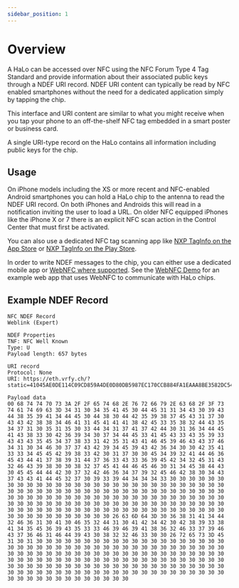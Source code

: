 ```yaml
---
sidebar_position: 1
---
```


# Overview

A HaLo can be accessed over NFC using the NFC Forum Type 4 Tag Standard and provide information about their associated public keys through a NDEF URI record. NDEF URI content can typically be read by NFC enabled smartphones without the need for a dedicated application simply by tapping the chip. 

This interface and URI content are similar to what you might receive when you tap your phone to an off-the-shelf NFC tag embedded in a smart poster or business card.

A single URI-type record on the HaLo contains all information including public keys for the chip.

## Usage

On iPhone models including the XS or more recent and NFC-enabled Android smartphones you can hold a HaLo chip to the antenna to read the NDEF URI record. On both iPhones and Androids this will read in a notification inviting the user to load a URL. On older NFC equipped iPhones like the iPhone X or 7 there is an explicit NFC scan action in the Control Center that must first be activated.

You can also use a dedicated NFC tag scanning app like [NXP TagInfo on the App Store](https://apps.apple.com/us/app/nfc-taginfo-by-nxp/id1246143596) or [NXP TagInfo on the Play Store](https://play.google.com/store/apps/details?id=com.nxp.taginfolite&gl=US).

In order to write NDEF messages to the chip, you can either use a dedicated mobile app or [WebNFC where supported](https://developer.mozilla.org/en-US/docs/Web/API/Web_NFC_API). See the [WebNFC Demo](../NDEF/demo) for an example web app that uses WebNFC to communicate with HaLo chips.

## Example NDEF Record

```
NFC NDEF Record
Weblink (Expert)

NDEF Properties
TNF: NFC Well Known
Type: U
Payload length: 657 bytes

URI record
Protocol: None
URI: https://eth.vrfy.ch/?static=41045AE0DE114C09CD859A4DE0D80DB5987EC170CCB884FA1EAAA8BE3582DC5471051503D417A7BD0164DEAC830B694074DE3AEC3C593CCC5E47831B51CAFE9FCC7F4104F077CB94E9CB6400B5A334EEB983B01700E492ADF6ECDA7891D763C369EB42E1C2FC9800827EADFEF014E8DC0EEDDB072BF64792EFB804C7CCADE270939D4443000000000000000000000000000000000000000000000000000000000000000000000000000000000000000000000000000000000000000000000000000000000000&cmd=0681A4D2F610A0F52D10AB4B0B8938A45E69C533F9F9A862F379FC76F1FD9C0822F300&res=E1010000000000000000000000000000000000000000000000000000000000000000000000000000000000000000000000000000000000000000000000000000000000000000000000000000

Payload data
00 68 74 74 70 73 3A 2F 2F 65 74 68 2E 76 72 66 79 2E 63 68 2F 3F 73 74 61 74 69 63 3D 34 31 30 34 35 41 45 30 44 45 31 31 34 43 30 39 43 44 38 35 39 41 34 44 45 30 44 38 30 44 42 35 39 38 37 45 43 31 37 30 43 43 42 38 38 34 46 41 31 45 41 41 41 38 42 45 33 35 38 32 44 43 35 34 37 31 30 35 31 35 30 33 44 34 31 37 41 37 42 44 30 31 36 34 44 45 41 43 38 33 30 42 36 39 34 30 37 34 44 45 33 41 45 43 33 43 35 39 33 43 43 43 35 45 34 37 38 33 31 42 35 31 43 41 46 45 39 46 43 43 37 46 34 31 30 34 46 30 37 37 43 42 39 34 45 39 43 42 36 34 30 30 42 35 41 33 33 34 45 45 42 39 38 33 42 30 31 37 30 30 45 34 39 32 41 44 46 36 45 43 44 41 37 38 39 31 44 37 36 33 43 33 36 39 45 42 34 32 45 31 43 32 46 43 39 38 30 30 38 32 37 45 41 44 46 45 46 30 31 34 45 38 44 43 30 45 45 44 44 42 30 37 32 42 46 36 34 37 39 32 45 46 42 38 30 34 43 37 43 43 41 44 45 32 37 30 39 33 39 44 34 34 34 33 30 30 30 30 30 30 30 30 30 30 30 30 30 30 30 30 30 30 30 30 30 30 30 30 30 30 30 30 30 30 30 30 30 30 30 30 30 30 30 30 30 30 30 30 30 30 30 30 30 30 30 30 30 30 30 30 30 30 30 30 30 30 30 30 30 30 30 30 30 30 30 30 30 30 30 30 30 30 30 30 30 30 30 30 30 30 30 30 30 30 30 30 30 30 30 30 30 30 30 30 30 30 30 30 30 30 30 30 30 30 30 30 30 30 30 30 30 30 30 30 30 30 30 30 30 30 30 30 30 30 30 30 26 63 6D 64 3D 30 36 38 31 41 34 44 32 46 36 31 30 41 30 46 35 32 44 31 30 41 42 34 42 30 42 38 39 33 38 41 34 35 45 36 39 43 35 33 33 46 39 46 39 41 38 36 32 46 33 37 39 46 43 37 36 46 31 46 44 39 43 30 38 32 32 46 33 30 30 26 72 65 73 3D 45 31 30 31 30 30 30 30 30 30 30 30 30 30 30 30 30 30 30 30 30 30 30 30 30 30 30 30 30 30 30 30 30 30 30 30 30 30 30 30 30 30 30 30 30 30 30 30 30 30 30 30 30 30 30 30 30 30 30 30 30 30 30 30 30 30 30 30 30 30 30 30 30 30 30 30 30 30 30 30 30 30 30 30 30 30 30 30 30 30 30 30 30 30 30 30 30 30 30 30 30 30 30 30 30 30 30 30 30 30 30 30 30 30 30 30 30 30 30 30 30 30 30 30 30 30 30 30 30 30 30 30 30 30 30 30 30 30 30 30 30 30 30 30 30 30 30 30 30 30 30 30
```
